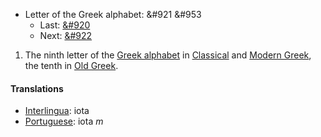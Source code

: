 *Letter of the Greek alphabet: &#921 &#953
**Last: [[theta|&#920]]
**Next: [[kappa|&#922]]

# The ninth letter of the [[en:Greek alphabet|Greek alphabet]] in [[en:Classical Greek|Classical]] and [[en:Modern Greek|Modern Greek]], the tenth in [[en:Old Greek|Old Greek]].

==== Translations ====
*[[Interlingua]]: iota
*[[Portuguese]]: iota ''m''